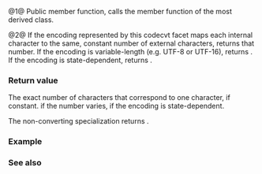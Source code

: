 {{cpp/locale/codecvt/title|encoding, do_encoding}}
{{cpp/locale/codecvt/navbar}}
{{dcl begin}}
{{dcl header|locale}}
{{dcl rev multi|num=1|until1=c++11|dcl1=
public:
int encoding() const throw();
|dcl2=
public:
int encoding() const noexcept;
}}
{{dcl rev multi|num=2|until1=c++11|dcl1=
protected:
virtual int do_encoding() const throw();
|dcl2=
protected:
virtual int do_encoding() const noexcept;
}}
{{dcl end}}

@1@ Public member function, calls the member function {{tt|do_encoding}} of the most derived class.

@2@ If the encoding represented by this codecvt facet maps each internal character to the same, constant number of external characters, returns that number. If the encoding is variable-length (e.g. UTF-8 or UTF-16), returns {{c|0}}. If the encoding is state-dependent, returns {{c|-1}}.

===Return value===
The exact number of {{tt|externT}} characters that correspond to one {{tt|internT}} character, if constant. {{c|0}} if the number varies, {{c|-1}} if the encoding is state-dependent.

The non-converting specialization {{c|std::codecvt&lt;char, char, std::mbstate_t&gt;}} returns {{c|1}}.

===Example===
{{example
|code=
#include &lt;iostream&gt;
#include &lt;locale&gt;

int main()
{
    std::cout &lt;&lt; "en_US.utf8 is a variable-length encoding, encoding() returns "
              &lt;&lt; std::use_facet&lt;std::codecvt&lt;wchar_t, char, std::mbstate_t&gt;&gt;(
                     std::locale("en_US.utf8")
                 ).encoding() &lt;&lt; '\n';

    std::cout &lt;&lt; "zh_CN.gb18030 is also variable-length, encoding() == "
              &lt;&lt; std::use_facet&lt;std::codecvt&lt;wchar_t, char, std::mbstate_t&gt;&gt;(
                     std::locale("zh_CN.gb18030")
                 ).encoding() &lt;&lt; '\n';

    std::cout &lt;&lt; "ru_RU.koi8r is a single-byte encoding, encoding() == "
              &lt;&lt; std::use_facet&lt;std::codecvt&lt;wchar_t, char, std::mbstate_t&gt;&gt;(
                     std::locale("ru_RU.koi8r")
                 ).encoding() &lt;&lt; '\n';
}
|output=
en_US.utf8 is a variable-length encoding, encoding() returns 0
zh_CN.gb18030 is also variable-length, encoding() == 0
ru_RU.koi8r is a single-byte encoding, encoding() == 1
}}

===See also===
{{dsc begin}}
{{dsc inc|cpp/string/multibyte/dsc MB_CUR_MAX}}
{{dsc inc|cpp/locale/codecvt/dsc do_max_length}}
{{dsc end}}

{{langlinks|de|es|fr|it|ja|pt|ru|zh}}